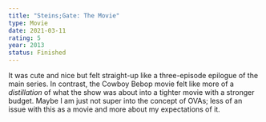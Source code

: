 ```yaml
---
title: "Steins;Gate: The Movie"
type: Movie
date: 2021-03-11
rating: 5
year: 2013
status: Finished
---
```


It was cute and nice but felt straight-up like a three-episode epilogue of the main series. In contrast, the Cowboy Bebop movie felt like more of a _distillation_ of what the show was about into a tighter movie with a stronger budget. Maybe I am just not super into the concept of OVAs; less of an issue with this as a movie and more about my expectations of it.

